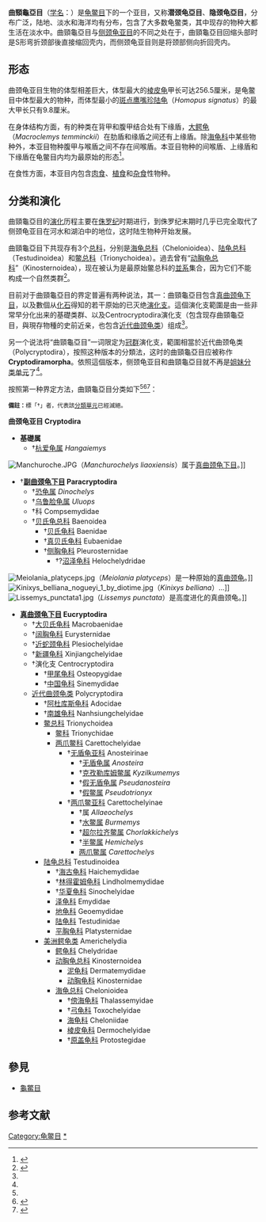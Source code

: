 {{Automatic Taxobox
| fossil_range = {{fossil_range|190|0}}[[侏罗纪|侏罗纪]] - [[全新世|全新世]]
| image = Tortoise.aldabra.750pix.jpg
| image_width = 240px
| image_caption = [[亚达伯拉象龟|亚达伯拉象龟]]（''Dipsochelys dussumieri''）
| taxon=Cryptodira
| authority = [[愛德華·德林克·科普|Cope]], 1868
| subdivision_ranks = [[下目|下目]]
| subdivision = 
* {{绝灭}}[[副曲颈龟下目|副曲颈龟下目]] Paracryptodira
* [[真曲颈龟下目|真曲颈龟下目]] Eucryptodira
并参见[[#分类和演化|本文]]。
| synonyms = '''Cryptodiramorpha''' Lee, 1995
}}

'''曲頸龜亞目'''（[[学名|学名]]：{{lang|la|Cryptodira}}）是[[龟鳖目|龟鳖目]]下的一个亚目，又称'''潜颈龟亞目'''、'''隐颈龟亞目'''，分布广泛，陆地、淡水和海洋均有分布，包含了大多数龟鳖类，其中现存的物种大都生活在淡水中。曲頸龜亞目与[[侧颈龟亚目|侧颈龟亚目]]的不同之处在于，曲頸龜亞目回缩头部时是S形弯折颈部後直接缩回壳内，而侧颈龟亚目则是将颈部侧向折回壳内。

== 形态 ==
曲颈龟亚目生物的体型相差巨大，体型最大的[[棱皮龟|棱皮龟]]甲长可达256.5厘米，是龟鳖目中体型最大的物种，而体型最小的[[斑点鹰嘴珍陆龟|斑点鹰嘴珍陆龟]]（''Homopus signatus''）的最大甲长只有9.8厘米。

在身体结构方面，有的种类在背甲和腹甲结合处有下缘盾，[[大鳄龟|大鳄龟]]（''Macroclemys temminckii''）在肋盾和缘盾之间还有上缘盾。除[[海龟科|海龟科]]中某些物种外，本亚目物种腹甲与喉盾之间不存在间喉盾。本亚目物种的间喉盾、上缘盾和下缘盾在龟鳖目内均为最原始的形态<ref>{{ja}}{{cite book |author=安川雄一郎 |title=HER・PET・OLOGY Vol．3《水棲ガメの世界》 |pages=18－21 |year=2005 |publisher=誠文堂新光社 |location=東京 |isbn=978-4416705438 }}</ref>。

在食性方面，本亚目内包含[[肉食|肉食]]、[[植食|植食]]和[[杂食|杂食]]性物种。

== 分类和演化 ==
曲頸龜亞目的[[演化|演化]]历程主要在[[侏罗纪|侏罗纪]]时期进行，到侏罗纪末期时几乎已完全取代了侧颈龟亚目在河水和湖泊中的地位，这时陆生物种开始发展。

曲頸龜亞目下共现存有3个[[总科|总科]]，分别是[[海龟总科|海龟总科]]（Chelonioidea）、[[陆龟总科|陆龟总科]]（Testudinoidea）和[[鳖总科|鳖总科]]（Trionychoidea）。過去曾有“[[动胸龟总科|动胸龟总科]]”（Kinosternoidea），现在被认为是最原始鳖总科的[[並系群|並系]]集合，因为它们不能构成一个自然类群<ref name=haaramo2008>{{cite web|url=http://www.helsinki.fi/~mhaaramo/metazoa/deuterostoma/chordata/reptilia/parareptilia/cryptodira.html |author={{aut|Mikko Haaramo}} |title=Cryptodira |accessdate=2008-05-07 |date=008-03-11 |publisher=Mikko's Phylogeny Archive |language=en |deadurl=yes |archiveurl=https://web.archive.org/web/20090214071814/http://www.helsinki.fi/~mhaaramo/metazoa/deuterostoma/chordata/reptilia/parareptilia/cryptodira.html |archivedate=2009-02-14 }}</ref>。

目前对于曲頸龜亞目的界定普遍有两种说法，其一：曲頸龜亞目包含[[真曲颈龟下目|真曲颈龟下目]]，以及數個从[[化石|化石]]得知的若干原始的已灭绝[[演化支|演化支]]。這個演化支範圍是由一些非常早分化出来的基礎类群、以及Centrocryptodira演化支（包含现存曲頸龜亞目，與現存物種的史前近亲，也包含[[近代曲颈龟类|近代曲颈龟类]]）组成<ref name = haaramo2008 />。

另一个说法将“曲頸龜亞目”一词限定为[[冠群|冠群]]演化支，範圍相當於近代曲颈龟类（Polycryptodira），按照这种版本的分類法，这时的曲頸龜亞目应被称作'''Cryptodiramorpha'''。依照這個版本，侧颈龟亚目和曲頸龜亞目就不再是[[支序分類學|姐妹分类单元]]了<ref name = haaramo2008 />。

按照第一种界定方法，曲頸龜亞目分类如下<ref name = haaramo2008 /><ref>{{cite journal |author={{aut|George Baur}} |coauthors= |year=1890 |month= |title=On the Classification of the Testudinata |journal=[[美国博物学家|Am. Nat.]] |volume=24 |issue=282 |pages=530－536 |url=http://links.jstor.org/sici?sici=0003-0147(189006)24%3A282%3C530%3AOTCOTT%3E2.0.CO%3B2-T |doi=10.1086/275138|accessdate=2009-05-02|language=en }}</ref><ref name=testudinata>{{cite journal |last1=Anquetin |first1=Jérémy |title=Reassessment of the phylogenetic interrelationships of basal turtles (Testudinata) |journal=Journal of Systematic Palaeontology |date=9 November 2011 |volume=10 |issue=1 |pages=3–45 |doi=10.1080/14772019.2011.558928 }}</ref>：

<small>'''備註：'''標「†」者，代表該[[分類單元|分類單元]]已經滅絕。</small>

'''曲颈龟亚目 Cryptodira'''
* '''基礎属'''
**†[[杭爱龟属|杭爱龟属]] ''Hangaiemys''

[[File:Manchuroche.JPG|thumb]]（''Manchurochelys liaoxiensis''）属于[[真曲颈龟下目|真曲颈龟下目]]。]]
* †'''[[副曲颈龟下目|副曲颈龟下目]] Paracryptodira'''
**†[[恐龟属|恐龟属]] ''Dinochelys''
**†[[乌鲁脸龟属|乌鲁脸龟属]] ''Uluops''
**†科 Compsemydidae
**†[[贝氏龟总科|贝氏龟总科]] Baenoidea
***†[[贝氏龟科|贝氏龟科]] Baenidae
***†[[真贝氏龟科|真贝氏龟科]] Eubaenidae
***†[[侧胸龟科|侧胸龟科]] Pleurosternidae
****†?[[沼泽龟科|沼泽龟科]] Helochelydridae

[[File:Meiolania_platyceps.jpg|thumb]]（''Meiolania platyceps''）是一种原始的[[真曲颈龟下目|真曲颈龟]]。]] 
[[File:Kinixys_belliana_nogueyi_1_by_diotime.jpg|thumb]]（''Kinixys belliana''）…]]
[[File:Lissemys_punctata1.jpg|thumb]]（''Lissemys punctata''）是高度进化的真曲颈龟。]]

* '''[[真曲颈龟下目|真曲颈龟下目]] Eucryptodira'''
**†[[大贝氏龟科|大贝氏龟科]] Macrobaenidae
**†[[阔胸龟科|阔胸龟科]] Eurysternidae
**†[[近蛇颈龟科|近蛇颈龟科]] Plesiochelyidae
**†[[新疆龟科|新疆龟科]] Xinjiangchelyidae
**†演化支 Centrocryptodira
***†[[甲尾龟科|甲尾龟科]] Osteopygidae
***†[[中国龟科|中国龟科]] Sinemydidae
**[[近代曲颈龟类|近代曲颈龟类]] Polycryptodira
***†[[阿杜库斯龟科|阿杜库斯龟科]] Adocidae
***†[[南雄龟科|南雄龟科]] Nanhsiungchelyidae
***[[鳖总科|鳖总科]] Trionychoidea
****[[鳖科|鳖科]] Trionychidae
****[[两爪鳖科|两爪鳖科]] Carettochelyidae
*****†[[无盾龟亚科|无盾龟亚科]] Anosteirinae
******†[[无盾龟属|无盾龟属]] ''Anosteira''
******†[[克孜勒库姆鳖属|克孜勒库姆鳖属]] ''Kyzilkumemys''
******†[[假无盾龟属|假无盾龟属]] ''Pseudanosteira''
******†[[假鳖属|假鳖属]] ''Pseudotrionyx''
*****†[[两爪鳖亚科|两爪鳖亚科]] Carettochelyinae
******†属 ''Allaeochelys''
******†[[水鳖属|水鳖属]] ''Burmemys''
******†[[超尔拉齐鳖属|超尔拉齐鳖属]] ''Chorlakkichelys''
******†[[半鳖属|半鳖属]] ''Hemichelys''
******[[两爪鳖属|两爪鳖属]] ''Carettochelys''
***[[陆龟总科|陆龟总科]] Testudinoidea
****†[[海古龟科|海古龟科]] Haichemydidae
****†[[林得霍姆龟科|林得霍姆龟科]] Lindholmemydidae
****†[[华夏龟科|华夏龟科]] Sinochelyidae
****[[泽龟科|泽龟科]] Emydidae
****[[地龟科|地龟科]] Geoemydidae
****[[陆龟科|陆龟科]] Testudinidae
****[[平胸龟科|平胸龟科]] Platysternidae
***[[美洲鳄龟类|美洲鳄龟类]] Americhelydia
****[[鳄龟科|鳄龟科]] Chelydridae
****[[动胸龟总科|动胸龟总科]] Kinosternoidea
*****[[泥龟科|泥龟科]] Dermatemydidae
*****[[动胸龟科|动胸龟科]] Kinosternidae
****[[海龟总科|海龟总科]] Chelonioidea
*****†[[傍海龟科|傍海龟科]] Thalassemyidae
*****†[[弓龟科|弓龟科]] Toxochelyidae
*****[[海龟科|海龟科]] Cheloniidae
*****[[棱皮龟科|棱皮龟科]] Dermochelyidae
*****†[[原盖龟科|原盖龟科]] Protostegidae

== 參見 ==
* [[龜鱉目|龜鱉目]]

== 参考文献 ==
{{reflist|2}}
{{龜鱉目|C.}}
{{爬行類}}
{{Taxonbar|from=Q499621}}

[[Category:龟鳖目|Category:龟鳖目]]
[[Category:曲頸龜亞目|*]]